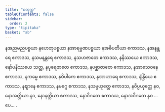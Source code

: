 ```yaml
---
title: "စတုက္က"
tableOfContents: false
sidebar:
  order: 2
type: "tipitaka"
basket: "ab"
---
```



<DynamicBreadcrumb />

<Paragraph number="1201">
နအညမညပစ္စယာ နဟေတုပစ္စယာ နအာရမ္မဏပစ္စယာ နအဓိပတိယာ ဧကာဒသ, နအနန္တရေ ဧကာဒသ, နသမနန္တရေ ဧကာဒသ, နသဟဇာတေ ဧကာဒသ, နနိဿယေ ဧကာဒသ, နော်ပနိဿယေ သတ္တ, နပုရေဇာတေ ဧကာဒသ, နပစ္ဆာဇာတေ ဧကာဒသ, နအာသေဝနေ ဧကာဒသ, နကမ္မေ ဧကာဒသ, နဝိပါကေ ဧကာဒသ, နအာဟာရေ ဧကာဒသ, နဲန္ဒြိယေ ဧကာဒသ, နဈာနေ ဧကာဒသ, နမဂ္ဂေ ဧကာဒသ, နသမ္ပယုတ္တေ ဧကာဒသ, နဝိပ္ပယုတ္တေ နဝ, နောအတ္ထိယာ နဝ, နောနတ္ထိယာ ဧကာဒသ, နောဝိဂတေ ဧကာဒသ, နောအဝိဂတေ နဝ …ပေ… .
</Paragraph>